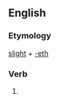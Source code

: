 ==English==

===Etymology===
[[slight]] + [[-eth]]

===Verb===
{{en-verb form}}

# {{en-archaic third-person singular of|slight}}